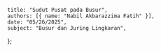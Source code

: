     title: "Sudut Pusat pada Busur",
    authors: [{ name: "Nabil Akbarazzima Fatih" }],
    date: "05/26/2025",
    subject: "Busur dan Juring Lingkaran",
};